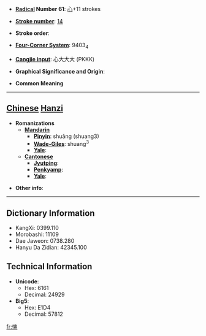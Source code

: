 * '''[[Wiktionary:Chinese radical index| Radical]] Number 61''': [[Wiktionary:Chinese radical index 心|心]]+11 strokes

* '''[[Wiktionary:Chinese total strokes index|Stroke number]]''': [[Wiktionary:Chinese total strokes index 14|14]]

* '''Stroke order''': 

* '''[[Wiktionary:Chinese four corner index|Four-Corner System]]''': 9403<sub>4</sub>

* '''[[Wiktionary:Chinese Cangjie index|Cangjie input]]''': 心大大大 (PKKK)

* '''Graphical Significance and Origin''': 

* '''Common Meaning'''

----

== [[Chinese]] [[Hanzi]] ==

* '''Romanizations'''
** '''[[Mandarin]]'''
*** '''[[Pinyin]]''': shuǎng (shuang3)
*** '''[[Wade-Giles]]''': shuang<sup>3</sup>
*** '''[[Yale]]''': 
** '''[[Cantonese]]'''
*** '''[[Jyutping]]''':
*** '''[[Penkyamp]]''': 
*** '''[[Yale]]''': 

* '''Other info''': 

----

== Dictionary Information ==

* KangXi: 0399.110
* Morobashi: 11109
* Dae Jaweon: 0738.280
* Hanyu Da Zidian: 42345.100

== Technical Information ==

* '''Unicode''':
** Hex: 6161
** Decimal: 24929
* '''Big5''':
** Hex: E1D4
** Decimal: 57812

[[fr:慡]]